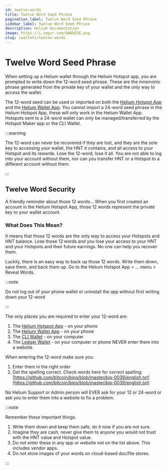 ```yaml
---
id: twelve-words
title: Twelve Word Seed Phrase
pagination_label: Twelve Word Seed Phrase
sidebar_label: Twelve Word Seed Phrase
description: Helium Documentation
image: https://i.imgur.com/bWAbESE.png
slug: /wallets/twelve-words
---
```


# Twelve Word Seed Phrase

When setting up a Helium wallet through the Helium Hotspot app, you are prompted to write down the
12-word seed phrase. These are the mnemonic phrase generated from the private key of your wallet and
the only way to access the wallet.

The 12-word seed can be used or imported on both the
[Helium Hotspot App](/mine-hnt/helium-hotspot-app) and the
[Helium Wallet App](/wallets/helium-wallet-app). You cannot import a 24-word seed phrase in the
Helium Hotspot App, these will only work in the Helium Wallet App. Hotspots sent to a 24-word wallet
can only be managed/transferred by the Hotspot Maker app or the CLI Wallet.

:::warning

The 12-word can never be recovered if they are lost, and they are the sole key to accessing your
wallet, the HNT it contains, and all access to your Hotspot and its rewards. Lose the 12-word, lose
it all. You are not able to log into your account without them, nor can you transfer HNT or a
Hotspot to a different account without them.

:::

## Twelve Word Security

A friendly reminder about those 12 words… When you first created an account in the Helium Hotspot
App, those 12 words represent the private key to your wallet account.

### What Does This Mean?

It means that those 12 words are the only way to access your Hotspots and HNT balance. Lose those 12
words and you lose your access to your HNT and your Hotspots and their future earnings. No one can
help you recover them.

Luckily, there is an easy way to back up those 12 words. Write them down, save them, and back them
up. Go to the Helium Hotspot App > … menu > Reveal Words.

:::note

Do not log out of your phone wallet or uninstall the app without first writing down your 12-word

:::

The only places you are required to enter your 12-word are:

1. The [Helium Hotspot App](/mine-hnt/helium-hotspot-app) - on your phone
2. The [Helium Wallet App](/wallets/helium-wallet-app) - on your phone
3. The [CLI Wallet](/wallets/cli-wallet) - on your computer
4. The [Ledger Wallet](/wallets/ledger) - on your computer or phone NEVER enter them into a website.

When entering the 12-word make sure you:

1. Enter them in the right order
2. Get the spelling correct. Check words here for correct spelling:
   [https://github.com/bitcoin/bips/blob/master/bip-0039/english.txt](https://github.com/bitcoin/bips/blob/master/bip-0039/english.txt)

No Helium Support or Admin person will EVER ask for your 12 or 24-word or ask you to enter them into
a website to fix a problem.

:::note

Remember these important things.

1. Write them down and keep them safe, do it now if you are not sure.
2. Imagine they are cash, never give them to anyone you would not trust with the HNT value and
   Hotspot value.
3. Do not enter these in any app or website not on the list above. This includes vendor apps.
4. Do not store images of your words on cloud-based doc/file stores.

:::
